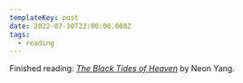 ```yaml
---
templateKey: post
date: 2022-07-30T22:00:00.000Z
tags:
  - reading
---
```

Finished reading: <i>[The Black Tides of Heaven](https://www.goodreads.com/book/show/33099588-the-black-tides-of-heaven)</i> by Neon Yang.